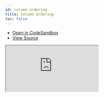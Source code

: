 ```yaml
---
id: column-ordering
title: Column Ordering
toc: false
---
```


- [Open in CodeSandbox](https://codesandbox.io/s/github/tannerlinsley/react-table/tree/alpha/examples/column-ordering)
- [View Source](https://github.com/tannerlinsley/react-table/tree/alpha/examples/column-ordering)

<iframe
  src="https://codesandbox.io/embed/github/tannerlinsley/react-table/tree/alpha/examples/column-ordering?autoresize=1&fontsize=14&theme=dark"
  title="tannerlinsley/react-table: column-ordering"
  sandbox="allow-forms allow-modals allow-popups allow-presentation allow-same-origin allow-scripts"
  style={{
    width: '100%',
    height: '80vh',
    border: '0',
    borderRadius: 8,
    overflow: 'hidden',
    position: 'static',
    zIndex: 0,
  }}
></iframe>
